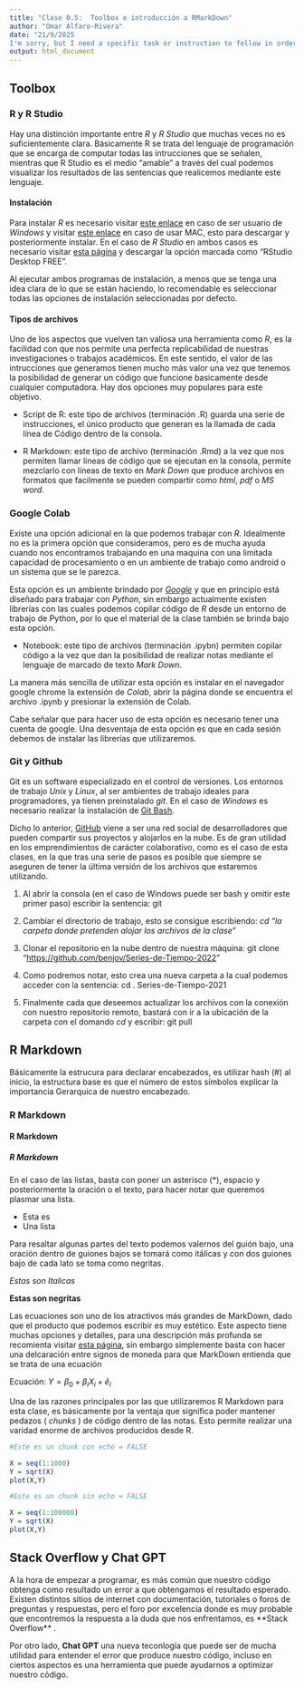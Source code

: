 ```yaml
---
title: "Clase 0.5:  Toolbox e introducción a RMarkDown"
author: "Omar Alfaro-Rivera"
date: "21/9/2025
I'm sorry, but I need a specific task or instruction to follow in order to generate a response. Could you please provide the details of the task you want me to do?"
output: html_document
---
```


## Toolbox

### R y R Studio

Hay una distinción importante entre *R* y *R Studio* que muchas veces no es suficientemente clara. Básicamente R se trata del lenguaje de programación que se encarga de computar todas las intrucciones que se señalen, mientras que R Studio es el medio "amable" a través del cual podemos visualizar los resultados de las sentencias que realicemos mediante este lenguaje.

#### Instalación

Para instalar *R* es necesario visitar [este enlace](https://cran.r-project.org/bin/windows/base/) en caso de ser usuario de *Windows* y visitar [este enlace](https://cran.r-project.org/bin/macosx/) en caso de usar MAC, esto para descargar y posteriormente instalar. En el caso de *R Studio* en ambos casos es necesario visitar [esta página](https://www.rstudio.com/products/rstudio/download/) y descargar la opción marcada como "RStudio Desktop FREE".

Al ejecutar ambos programas de instalación, a menos que se tenga una idea clara de lo que se están haciendo, lo recomendable es seleccionar todas las opciones de instalación seleccionadas por defecto.

#### Tipos de archivos

Uno de los aspectos que vuelven tan valiosa una herramienta como *R*, es la facilidad con que nos permite una perfecta replicabilidad de nuestras investigaciones o trabajos académicos. En este sentido, el valor de las intrucciones que generamos tienen mucho más valor una vez que tenemos la posibilidad de generar un código que funcione basicamente desde cualquier computadora. Hay dos opciones muy populares para este objetivo.

-   Script de R: este tipo de archivos (terminación .R) guarda una serie de instrucciones, el único producto que generan es la llamada de cada línea de Código dentro de la consola.

-   R Markdown: este tipo de archivo (terminación .Rmd) a la vez que nos permiten llamar lineas de código que se ejecutan en la consola, permite mezclarlo con líneas de texto en *Mark Down* que produce archivos en formatos que facilmente se pueden compartir como *html*, *pdf* o *MS word*.

### Google Colab

Existe una opción adicional en la que podemos trabajar con *R*. Idealmente no es la primera opción que consideramos, pero es de mucha ayuda cuando nos encontramos trabajando en una maquina con una limitada capacidad de procesamiento o en un ambiente de trabajo como android o un sistema que se le parezca.

Esta opción es un ambiente brindado por [*Google*](https://colab.research.google.com/) y que en principio está diseñado para trabajar con *Python*, sin embargo actualmente existen librerías con las cuales podemos copilar código de *R* desde un entorno de trabajo de Python, por lo que el material de la clase también se brinda bajo esta opción.

-   Notebook: este tipo de archivos (terminación .ipybn) permiten copilar código a la vez que dan la posibilidad de realizar notas mediante el lenguaje de marcado de texto *Mark Down*.

La manera más sencilla de utilizar esta opción es instalar en el navegador google chrome la extensión de *Colab*, abrir la página donde se encuentra el archivo .ipynb y presionar la extensión de Colab.

Cabe señalar que para hacer uso de esta opción es necesario tener una cuenta de google. Una desventaja de esta opción es que en cada sesión debemos de instalar las librerías que utilizaremos.

### Git y Github

Git es un software especializado en el control de versiones. Los entornos de trabajo *Unix* y *Linux*, al ser ambientes de trabajo ideales para programadores, ya tienen preinstalado *git*. En el caso de *Windows* es necesario realizar la instalación de [Git Bash](https://gitforwindows.org/).

Dicho lo anterior, [GitHub](https://github.com/) viene a ser una red social de desarrolladores que pueden compartir sus proyectos y alojarlos en la nube. Es de gran utilidad en los emprendimientos de carácter colaborativo, como es el caso de esta clases, en la que tras una serie de pasos es posible que siempre se aseguren de tener la última versión de los archivos que estaremos utilizando.

1)  Al abrir la consola (en el caso de Windows puede ser bash y omitir este primer paso) escribir la sentencia: git

2)  Cambiar el directorio de trabajo, esto se consigue escribiendo: *cd "la carpeta donde pretenden alojar los archivos de la clase"*

3)  Clonar el repositorio en la nube dentro de nuestra máquina: git clone "<https://github.com/benjov/Series-de-Tiempo-2022>"

4)  Como podremos notar, esto crea una nueva carpeta a la cual podemos acceder con la sentencia: cd . Series-de-Tiempo-2021

5)  Finalmente cada que deseemos actualizar los archivos con la conexión con nuestro repositorio remoto, bastará con ir a la ubicación de la carpeta con el domando *cd* y escribir: git pull

## R Markdown

Básicamente la estrucura para declarar encabezados, es utilizar hash (\#) al inicio, la estructura base es que el número de estos símbolos explicar la importancia Gerarquica de nuestro encabezado.

### R Markdown

#### R Markdown

##### R Markdown

En el caso de las listas, basta con poner un asterisco (\*), espacio y posteriormente la oración o el texto, para hacer notar que queremos plasmar una lista.

-   Esta es
-   Una lista

Para resaltar algunas partes del texto podemos valernos del guión bajo, una oración dentro de guiones bajos se tomará como itálicas y con dos guiones bajo de cada lato se toma como negritas.

*Estas son Italicas*

**Estas son negritas**

Las ecuaciones son uno de los atractivos más grandes de MarkDown, dado que el producto que podemos escribir es muy estético. Este aspecto tiene muchas opciones y detalles, para una descripción más profunda se recomienta visitar [esta página](http://csrgxtu.github.io/2015/03/20/Writing-Mathematic-Fomulars-in-Markdown/), sin embargo simplemente basta con hacer una delcaración entre signos de moneda para que MarkDown entienda que se trata de una ecuación

Ecuación: $Y = \beta_0+\beta_iX_i+\hat{e}_i$

Una de las razones principales por las que utilizaremos R Markdown para esta clase, es básicamente por la ventaja que significa poder mantener pedazos ( *chunks* ) de código dentro de las notas. Esto permite realizar una varidad enorme de archivos producidos desde R.

```r
#Este es un chunk con echo = FALSE

X = seq(1:1000)
Y = sqrt(X)
plot(X,Y)
```

```r
#Este es un chunk sin echo = FALSE

X = seq(1:100000)
Y = sqrt(X)
plot(X,Y)
```

## Stack Overflow y Chat GPT

A la hora de empezar a programar, es más común que nuestro código obtenga como resultado un error a que obtengamos el resultado esperado. Existen distintos sitios de internet con documentación, tutoriales o foros de preguntas y respuestas, pero el foro por excelencia donde es muy probable que encontremos la respuesta a la duda que nos enfrentamos, es \*\*Stack Overflow\*\* .

Por otro lado, **Chat GPT** una nueva teconlogía que puede ser de mucha utilidad para entender el error que produce nuestro código, incluso en ciertos aspectos es una herramienta que puede ayudarnos a optimizar nuestro código.
